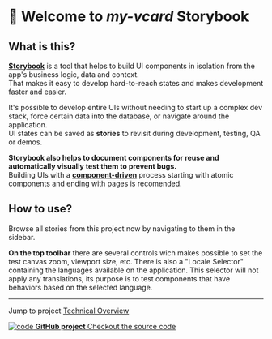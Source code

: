 
<Meta title="Docs/Introduction" />

<style>
  {`
    .subheading {
      --mediumdark: '#999999';
      font-weight: 900;
      font-size: 13px;
      color: #999;
      letter-spacing: 6px;
      line-height: 24px;
      text-transform: uppercase;
      margin-bottom: 12px;
      margin-top: 40px;
    }

    .link-list {
      display: grid;
      grid-template-columns: 1fr;
      grid-template-rows: 1fr 1fr;
      row-gap: 10px;
    }

    @media (min-width: 620px) {
      .link-list {
        row-gap: 20px;
        column-gap: 20px;
        grid-template-columns: 1fr 1fr;
      }
    }

    @media all and (-ms-high-contrast:none) {
    .link-list {
        display: -ms-grid;
        -ms-grid-columns: 1fr 1fr;
        -ms-grid-rows: 1fr 1fr;
      }
    }

    .link-item {
      display: block;
      padding: 20px 30px 20px 15px;
      border: 1px solid #ffffff10;
      border-radius: 5px;
      transition: background 150ms ease-out, border 150ms ease-out, transform 150ms ease-out;
      color: #fff;
      display: flex;
      align-items: flex-start;
    }

    .link-item:hover {
      border-color: #1EA7FD50;
      transform: translate3d(0, -3px, 0);
      box-shadow: rgba(0, 0, 0, 0.08) 0 3px 10px 0;
    }

    .link-item:active {
      border-color: #1EA7FD;
      transform: translate3d(0, 0, 0);
    }

    .link-item strong {
      font-weight: 700;
      display: block;
      margin-bottom: 2px;
    }

    .link-item img {
      height: 40px;
      width: 40px;
      margin-right: 15px;
      flex: none;
    }

    .link-item span {
      font-size: 14px;
      line-height: 20px;
    }

    .tip {
      display: inline-block;
      border-radius: 1em;
      font-size: 11px;
      line-height: 12px;
      font-weight: 700;
      background: #E7FDD8;
      color: #66BF3C;
      padding: 4px 12px;
      margin-right: 10px;
      vertical-align: top;
    }

    .tip-wrapper {
      font-size: 13px;
      line-height: 20px;
      margin-top: 40px;
      margin-bottom: 40px;
    }

    .tip-wrapper code {
      font-size: 12px;
      display: inline-block;
    }

    .separator {
      margin: 2em 0 4em 0;
    }
  `}
</style>

# 👋 Welcome to _my-vcard_ Storybook

>

## What is this?

[**Storybook**](https://storybook.js.org/) is a tool that helps to build UI
components in isolation from the app's business logic, data and context.  
That makes it easy to develop hard-to-reach states and makes development faster
and easier.

It's possible to develop entire UIs without needing to start up a complex dev
stack, force certain data into the database, or navigate around the application.  
UI states can be saved as **stories** to revisit during development, testing,
QA or demos.

**Storybook also helps to document components for reuse and automatically
visually test them to prevent bugs.**  
Building UIs with a [**component-driven**](https://componentdriven.org) process
starting with atomic components and ending with pages is recomended.

## How to use?

Browse all stories from this project now by navigating to them in the sidebar.

**On the top toolbar** there are several controls wich makes possible to set
the test canvas zoom, viewport size, etc.
There is also a "Locale Selector" containing the languages available on the
application. This selector will not apply any
translations, its purpose is to test components that have behaviors based on the
selected language.

<hr className="separator" />

Jump to project [Technical Overview](?path=/story/docs-technical-overview--page)

<div className="link-list">
  <a
    className="link-item"
    href="https://github.com/ricardomfmsousa/my-vcard"
    target="_blank"
  >
    <img src={Code} alt="code" />
    <span>
      <strong>GitHub project</strong>
      Checkout the source code
    </span>
  </a>
</div>
